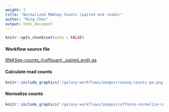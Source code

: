 ```yaml
---
weight: 2
title: "Normalized RNASeq Counts (paired end reads)"
author: "Ming Chen"
output: html_document
---
```


```r
knitr::opts_chunk$set(echo = FALSE)
```

#### Workflow source file

<i class="fa fa-file" aria-hidden="true"></i> [RNASeq-counts_(cuffquant,_paired_end).ga](galaxy-workflows/workflow-sources/RNASeq-counts_(cuffquant,_paired_end).ga)



#### Calculate read counts

```r
knitr::include_graphics('/galaxy-workflows/images/rnaseq-counts-pe.png')
```


#### Normalize counts

```r
knitr::include_graphics('/galaxy-workflows/images/cuffnorm-normalize-counts.png')
```